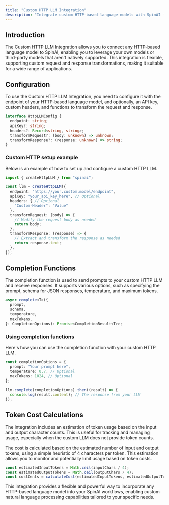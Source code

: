 ```yaml
---
title: "Custom HTTP LLM Integration"
description: "Integrate custom HTTP-based language models with SpinAI for advanced natural language processing capabilities."
---
```


## Introduction

The Custom HTTP LLM Integration allows you to connect any HTTP-based language model to SpinAI, enabling you to leverage your own models or third-party models that aren't natively supported. This integration is flexible, supporting custom request and response transformations, making it suitable for a wide range of applications.

## Configuration

To use the Custom HTTP LLM Integration, you need to configure it with the endpoint of your HTTP-based language model, and optionally, an API key, custom headers, and functions to transform the request and response.

```typescript
interface HttpLLMConfig {
  endpoint: string;
  apiKey?: string;
  headers?: Record<string, string>;
  transformRequest?: (body: unknown) => unknown;
  transformResponse?: (response: unknown) => string;
}
```

### Custom HTTP setup example

Below is an example of how to set up and configure a custom HTTP LLM.

```typescript
import { createHttpLLM } from "spinai";

const llm = createHttpLLM({
  endpoint: "https://your.custom.model/endpoint",
  apiKey: "your_api_key_here", // Optional
  headers: { // Optional
    "Custom-Header": "Value"
  },
  transformRequest: (body) => {
    // Modify the request body as needed
    return body;
  },
  transformResponse: (response) => {
    // Extract and transform the response as needed
    return response.text;
  },
});
```

## Completion Functions

The completion function is used to send prompts to your custom HTTP LLM and receive responses. It supports various options, such as specifying the prompt, schema for JSON responses, temperature, and maximum tokens.

```typescript
async complete<T>({
  prompt,
  schema,
  temperature,
  maxTokens,
}: CompletionOptions): Promise<CompletionResult<T>>;
```

### Using completion functions

Here's how you can use the completion function with your custom HTTP LLM.

```typescript
const completionOptions = {
  prompt: "Your prompt here",
  temperature: 0.7, // Optional
  maxTokens: 1024, // Optional
};

llm.complete(completionOptions).then((result) => {
  console.log(result.content); // The response from your LLM
});
```

## Token Cost Calculations

The integration includes an estimation of token usage based on the input and output character counts. This is useful for tracking and managing usage, especially when the custom LLM does not provide token counts.

The cost is calculated based on the estimated number of input and output tokens, using a simple heuristic of 4 characters per token. This estimation allows you to monitor and potentially limit usage based on token costs.

```typescript
const estimatedInputTokens = Math.ceil(inputChars / 4);
const estimatedOutputTokens = Math.ceil(outputChars / 4);
const costCents = calculateCost(estimatedInputTokens, estimatedOutputTokens, model);
```

This integration provides a flexible and powerful way to incorporate any HTTP-based language model into your SpinAI workflows, enabling custom natural language processing capabilities tailored to your specific needs.